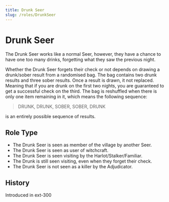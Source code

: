 ```yaml
---
title: Drunk Seer
slug: /roles/DrunkSeer
---
```


# Drunk Seer

The Drunk Seer works like a normal Seer, however, they have a chance to have one too many drinks, forgetting what they saw the previous night.

Whether the Drunk Seer forgets their check or not depends on drawing a drunk/sober result from a randomised bag. The bag contains two drunk results and three sober results. Once a result is drawn, it not replaced. Meaning that if you are drunk on the first two nights, you are guaranteed to get a successful check on the third. The bag is reshuffled when there is only one item remaining in it, which means the following sequence:

> DRUNK, DRUNK, SOBER, SOBER, DRUNK

is an entirely possible sequence of results.

## Role Type

- The Drunk Seer is seen as member of the village by another Seer.
- The Drunk Seer is seen as user of witchcraft.
- The Drunk Seer is seen visiting by the Harlot/Stalker/Familiar.
- The Drunk is still seen visiting, even when they forget their check.
- The Drunk Seer is not seen as a killer by the Adjudicator.

## History

<timeline lineColor="white">
  <event interval="2019-01-01">Introduced in ext-300</event>
</timeline>
